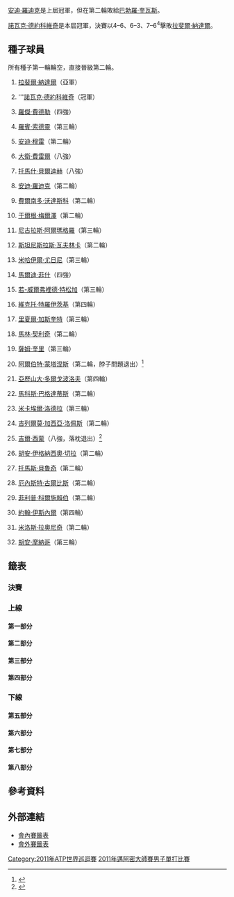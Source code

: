 {{noteTA|G1=Tennis
|1=zh-hans:圈;zh-hant:輪
|2=zh-hans:半区;zh-hant:半部;
|3=zh-hans:半决赛;zh-hk:準決賽;zh-tw:四強;
|4=zh-hans:半準决赛;zh-hk:半準決賽;zh-tw:八強;
}}

{{TennisEvents|2011|索尼愛立信公開賽|
| defchamp = {{flagicon|USA}} [[安迪·羅迪克|安迪·羅迪克]]
| champ = {{flagicon|SRB}} [[諾瓦克·德約科維奇|諾瓦克·德約科維奇]]
| runner = {{flagicon|ESP}} [[拉斐爾·納達爾|拉斐爾·納達爾]]
| score = 4–6、6–3、7–6<sup>4</sup>
}}

{{main|2011年邁阿密大師賽}}

[[安迪·羅迪克|安迪·羅迪克]]是上屆冠軍，但在第二輪敗給[[巴勃羅·奎瓦斯|巴勃羅·奎瓦斯]]。

[[諾瓦克·德約科維奇|諾瓦克·德約科維奇]]是本屆冠軍，決賽以4–6、6–3、7–6<sup>4</sup>擊敗[[拉斐爾·納達爾|拉斐爾·納達爾]]。

== 種子球員 ==
所有種子第一輪輪空，直接晉級第二輪。
{{col-begin}}
{{col-2}}
# {{flagicon|ESP}} [[拉斐爾·納達爾|拉斐爾·納達爾]]（亞軍）
# {{flagicon|SRB}} '''[[諾瓦克·德約科維奇|諾瓦克·德約科維奇]]（冠軍）
# {{flagicon|SUI}} [[羅傑·費德勒|羅傑·費德勒]]（四強）
# {{flagicon|SWE}} [[羅賓·索德靈|羅賓·索德靈]]（第三輪）
# {{flagicon|GBR}} [[安迪·穆雷|安迪·穆雷]]（第二輪）
# {{flagicon|ESP}} [[大衛·費雷爾|大衛·費雷爾]]（八強）
# {{flagicon|CZE}} [[托馬什·貝爾迪赫|托馬什·貝爾迪赫]]（八強）
# {{flagicon|USA}} [[安迪·羅迪克|安迪·羅迪克]]（第二輪）
# {{flagicon|ESP}} [[費爾南多·沃達斯科|費爾南多·沃達斯科]]（第二輪）
# {{flagicon|AUT}} [[于爾根·梅爾澤|于爾根·梅爾澤]]（第二輪）
# {{flagicon|ESP}} [[尼古拉斯·阿爾瑪格羅|尼古拉斯·阿爾瑪格羅]]（第三輪）
# {{flagicon|SUI}} [[斯坦尼斯拉斯·瓦夫林卡|斯坦尼斯拉斯·瓦夫林卡]]（第二輪）
# {{flagicon|RUS}} [[米哈伊爾·尤日尼|米哈伊爾·尤日尼]]（第三輪）
# {{flagicon|USA}} [[馬爾迪·菲什|馬爾迪·菲什]]（四強）
# {{flagicon|FRA}} [[若-威爾弗裡德·特松加|若-威爾弗裡德·特松加]]（第三輪）
# {{flagicon|SRB}} [[維克托·特羅伊茨基|維克托·特羅伊茨基]]（第四輪）
{{col-2}}
<ol start=17> 
<li>{{flagicon|FRA}} [[里夏爾·加斯奎特|里夏爾·加斯奎特]]（第三輪）
<li>{{flagicon|CRO}} [[馬林·契利奇|馬林·契利奇]]（第二輪）
<li>{{flagicon|USA}} [[薩姆·奎里|薩姆·奎里]]（第三輪）
<li>{{flagicon|ESP}} [[阿爾伯特·蒙塔涅斯|阿爾伯特·蒙塔涅斯]]（第二輪，脖子問題退出）<ref>{{cite web|author=Stephanie Myles|2=|work=canada.com|title=The 2011 injury/retirement/walkover watch – men|url=http://communities.canada.com/montrealgazette/blogs/opencourt/archive/2011/03/27/the-2011-injury-retirement-walkover-watch-men.aspx|publisher=[[Montreal_Gazette|Montreal Gazette]]|location=|date=March 27, 20118|accessdate=March 28, 2011|deadurl=yes|archiveurl=https://archive.is/20120529194640/http://communities.canada.com/montrealgazette/blogs/opencourt/archive/2011/03/27/the-2011-injury-retirement-walkover-watch-men.aspx|archivedate=2012-05-29}}</ref>
<li>{{flagicon|UKR}} [[亞歷山大·多爾戈波洛夫|亞歷山大·多爾戈波洛夫]]（第四輪）
<li>{{flagicon|CYP}} [[馬科斯·巴格達蒂斯|馬科斯·巴格達蒂斯]]（第二輪）
<li>{{flagicon|FRA}} [[米卡埃爾·洛德拉|米卡埃爾·洛德拉]]（第三輪）
<li>{{flagicon|ESP}} [[吉列爾莫·加西亞·洛佩斯|吉列爾莫·加西亞·洛佩斯]]（第二輪）
<li>{{flagicon|FRA}} [[吉爾·西蒙|吉爾·西蒙]]（八強，落枕退出）<ref name="Miami">{{cite web|author=AP|authorlink=Associated Press|work=TENNIS.com|title=Federer into Miami semifinals after Simon retires|url=http://tennis.com/articles/templates/news.aspx?articleid=11251&zoneid=25|publisher=Miller Sports Group LLC|location=Santa Monica, CA , USA|date=March 31, 2011|accessdate=March 31, 2011|archive-date=2012-03-16|archive-url=https://web.archive.org/web/20120316153736/http://tennis.com/articles/templates/news.aspx?articleid=11251&zoneid=25|dead-url=no}}</ref>
<li>{{flagicon|ARG}} [[胡安·伊格納西奧·切拉|胡安·伊格納西奧·切拉]]（第二輪）
<li>{{flagicon|BRA}} [[托馬斯·貝魯奇|托馬斯·貝魯奇]]（第二輪）
<li>{{flagicon|LAT}} [[厄內斯特·古爾比斯|厄內斯特·古爾比斯]]（第二輪）
<li>{{flagicon|GER}} [[菲利普·科爾施賴伯|菲利普·科爾施賴伯]]（第二輪）
<li>{{flagicon|USA}} [[約翰·伊斯內爾|約翰·伊斯內爾]]（第四輪）
<li>{{flagicon|CAN}} [[米洛斯·拉奧尼奇|米洛斯·拉奧尼奇]]（第二輪）
<li>{{flagicon|ARG}} [[胡安·摩納哥|胡安·摩納哥]]（第三輪）
</ol>
{{col-end}}

== 籤表 ==
{{Draw key}}
=== 決賽 ===
{{8TeamBracket-Tennis3
| RD1=八強
| RD2=四強
| RD3=決賽

| team-width=175

| RD1-seed1=1
| RD1-team1={{flagicon|ESP}} '''[[拉斐爾·納達爾|拉斐爾·納達爾]]
| RD1-score1-1='''6
| RD1-score1-2=3
| RD1-score1-3='''6
| RD1-seed2=7
| RD1-team2={{flagicon|CZE}} [[托馬什·貝爾迪赫|托馬什·貝爾迪赫]]
| RD1-score2-1=2
| RD1-score2-2='''6
| RD1-score2-3=3

| RD1-seed3=3
| RD1-team3={{flagicon|SUI}} '''[[羅傑·費德勒|羅傑·費德勒]]
| RD1-score3-1=3
| RD1-score3-2= 
| RD1-score3-3= 
| RD1-seed4=25
| RD1-team4={{flagicon|FRA}} [[吉爾·西蒙|吉爾·西蒙]]
| RD1-score4-1=0
| RD1-score4-2=r
| RD1-score4-3= 

| RD1-seed5=6
| RD1-team5={{flagicon|ESP}} [[大衛·費雷爾|大衛·費雷爾]]
| RD1-score5-1=5
| RD1-score5-2=2
| RD1-score5-3= 
| RD1-seed6=14
| RD1-team6={{flagicon|USA}} '''[[馬爾迪·菲什|馬爾迪·菲什]]
| RD1-score6-1='''7
| RD1-score6-2='''6
| RD1-score6-3= 

| RD1-seed7= 
| RD1-team7={{flagicon|RSA}} [[凱文·安德森|安德森]]
| RD1-score7-1=4
| RD1-score7-2=2
| RD1-score7-3= 
| RD1-seed8=2
| RD1-team8={{flagicon|SRB}} '''[[諾瓦克·德約科維奇|諾瓦克·德約科維奇]]
| RD1-score8-1='''6
| RD1-score8-2='''6
| RD1-score8-3= 

| RD2-seed1=1
| RD2-team1='''{{flagicon|ESP}} [[拉斐爾·納達爾|拉斐爾·納達爾]]
| RD2-score1-1='''6
| RD2-score1-2='''6
| RD2-score1-3= 
| RD2-seed2=3
| RD2-team2={{flagicon|SUI}} [[羅傑·費德勒|羅傑·費德勒]]
| RD2-score2-1=3
| RD2-score2-2=2
| RD2-score2-3= 

| RD2-seed3=14
| RD2-team3={{flagicon|USA}} [[馬爾迪·菲什|馬爾迪·菲什]]
| RD2-score3-1=3
| RD2-score3-2=1
| RD2-score3-3= 
| RD2-seed4=2
| RD2-team4='''{{flagicon|SRB}} [[諾瓦克·德約科維奇|諾瓦克·德約科維奇]]
| RD2-score4-1='''6
| RD2-score4-2='''6
| RD2-score4-3= 

| RD3-seed1=1
| RD3-team1={{flagicon|ESP}} [[拉斐爾·納達爾|拉斐爾·納達爾]]
| RD3-score1-1='''6
| RD3-score1-2=3
| RD3-score1-3=6<sup>4</sup>
| RD3-seed2=2
| RD3-team2='''{{flagicon|SRB}} [[諾瓦克·德約科維奇|諾瓦克·德約科維奇]]
| RD3-score2-1=4
| RD3-score2-2='''6
| RD3-score2-3='''7
}}

=== 上線 ===
==== 第一部分 ====
{{16TeamBracket-Compact-Tennis3-Byes
| RD1=第一輪
| RD2=第二輪
| RD3=第三輪
| RD4=第四輪

| RD1-seed03= 
| RD1-team03={{flagicon|FRA}} [[熱雷米·夏爾迪|夏爾迪]]
| RD1-score03-1=6<sup>5</sup>
| RD1-score03-2=2
| RD1-score03-3= 
| RD1-seed04= 
| RD1-team04={{flagicon|JPN}} '''[[錦織圭|錦織]]
| RD1-score04-1='''7
| RD1-score04-2='''6
| RD1-score04-3= 

| RD1-seed05= 
| RD1-team05={{flagicon|ESP}} '''[[費利西亞諾·洛佩斯|洛佩斯]]
| RD1-score05-1=4
| RD1-score05-2='''7
| RD1-score05-3='''6
| RD1-seed06= 
| RD1-team06={{flagicon|LTU}} [[Richard_Berankis|R Berankis]]
| RD1-score06-1='''6
| RD1-score06-2=6<sup>5</sup>
| RD1-score06-3=3

| RD1-seed11= 
| RD1-team11='''{{flagicon|ITA}} [[安德烈亞斯·塞皮|塞皮]]
| RD1-score11-1='''6
| RD1-score11-2=6<sup>9</sup>
| RD1-score11-3='''6
| RD1-seed12= 
| RD1-team12={{flagicon|GER}} [[米沙·茲韋列夫|茲韋列夫]]
| RD1-score12-1=2
| RD1-score12-2='''7
| RD1-score12-3=1

| RD1-seed13= 
| RD1-team13={{flagicon|RUS}} '''[[泰穆拉茲·加巴什維利|加巴什維利]]
| RD1-score13-1='''6
| RD1-score13-2='''7
| RD1-score13-3= 
| RD1-seed14= 
| RD1-team14={{flagicon|GER}} [[丹尼爾·布蘭德斯|布蘭德斯]]
| RD1-score14-1=2
| RD1-score14-2=6<sup>5</sup>
| RD1-score14-3= 

| RD2-seed01=1
| RD2-team01={{flagicon|ESP}} '''[[拉斐爾·納達爾|納達爾]]
| RD2-score01-1='''6
| RD2-score01-2='''6
| RD2-score01-3= 
| RD2-seed02= 
| RD2-team02={{flagicon|JPN}} [[錦織圭|錦織]]
| RD2-score02-1=4
| RD2-score02-2=4
| RD2-score02-3= 

| RD2-seed03= 
| RD2-team03='''{{flagicon|ESP}} [[費利西亞諾·洛佩斯|洛佩斯]]
| RD2-score03-1='''7
| RD2-score03-2=3
| RD2-score03-3='''6
| RD2-seed04=26
| RD2-team04={{flagicon|ARG}} [[胡安·伊格納西奧·切拉|切拉]]
| RD2-score04-1=6<sup>3</sup>
| RD2-score04-2='''6
| RD2-score04-3=4

| RD2-seed05=21
| RD2-team05={{flagicon|UKR}} '''[[亞歷山大·多爾戈波洛夫|多爾戈波洛夫]]
| RD2-score05-1='''6
| RD2-score05-2=5
| RD2-score05-3= 
| RD2-seed06= 
| RD2-team06={{flagicon|ITA}} [[安德烈亞斯·塞皮|塞皮]]
| RD2-score06-1=1
| RD2-score06-2=3<sup>r</sup>
| RD2-score06-3= 

| RD2-seed07= 
| RD2-team07={{flagicon|RUS}} [[泰穆拉茲·加巴什維利|加巴什維利]]
| RD2-score07-1=3
| RD2-score07-2='''7
| RD2-score07-3=3
| RD2-seed08=15
| RD2-team08={{flagicon|FRA}} '''[[若-威爾弗裡德·特松加|特松加]]
| RD2-score08-1='''6
| RD2-score08-2=6<sup>3</sup>
| RD2-score08-3='''6

| RD3-seed01=1
| RD3-team01='''{{flagicon|ESP}} [[拉斐爾·納達爾|納達爾]]
| RD3-score01-1='''6
| RD3-score01-2='''6
| RD3-score01-3= 
| RD3-seed02= 
| RD3-team02={{flagicon|ESP}} [[費利西亞諾·洛佩斯|洛佩斯]]
| RD3-score02-1=3
| RD3-score02-2=3
| RD3-score02-3= 

| RD3-seed03=21
| RD3-team03={{flagicon|UKR}} '''[[亞歷山大·多爾戈波洛夫|多爾戈波洛夫]]
| RD3-score03-1=6<sup>2</sup>
| RD3-score03-2='''6
| RD3-score03-3='''7
| RD3-seed04=15
| RD3-team04={{flagicon|FRA}} [[若-威爾弗裡德·特松加|特松加]]
| RD3-score04-1='''7
| RD3-score04-2=4
| RD3-score04-3=5

| RD4-seed01=1
| RD4-team01='''{{flagicon|ESP}} [[拉斐爾·納達爾|納達爾]]
| RD4-score01-1='''6
| RD4-score01-2='''6
| RD4-score01-3= 
| RD4-seed02=21
| RD4-team02={{flagicon|UKR}} [[亞歷山大·多爾戈波洛夫|多爾戈波洛夫]]
| RD4-score02-1=1
| RD4-score02-2=2
| RD4-score02-3= 
}}

==== 第二部分 ====
{{16TeamBracket-Compact-Tennis3-Byes
| RD1=第一輪
| RD2=第二輪
| RD3=第三輪
| RD4=第四輪

| RD1-seed03= 
| RD1-team03={{flagicon|POR}} '''[[費德歷高·基奧|基奧]]
| RD1-score03-1='''6
| RD1-score03-2=3
| RD1-score03-3='''7
| RD1-seed04=Q
| RD1-team04={{flagicon|CHI}} [[保羅·卡普狄維爾|卡普狄維爾]]
| RD1-score04-1=1
| RD1-score04-2='''6
| RD1-score04-3=6<sup>6</sup>

| RD1-seed05= 
| RD1-team05={{flagicon|GER}} '''[[佛羅里恩·邁爾|邁爾]]
| RD1-score05-1='''6
| RD1-score05-2='''7
| RD1-score05-3= 
| RD1-seed06=WC
| RD1-team06={{flagicon|CRO}} [[伊沃·卡洛維奇|卡洛維奇]]
| RD1-score06-1=4
| RD1-score06-2=6<sup>6</sup>
| RD1-score06-3= 

| RD1-seed11= 
| RD1-team11={{flagicon|ARG}} '''[[Carlos_Berlocq|C Berlocq]]
| RD1-score11-1='''7
| RD1-score11-2='''7
| RD1-score11-3= 
| RD1-seed12=WC
| RD1-team12={{flagicon|USA}} [[Jack_Sock|J Sock]]
| RD1-score12-1=5
| RD1-score12-2=6<sup>6</sup>
| RD1-score12-3= 

| RD1-seed13= 
| RD1-team13={{flagicon|FRA}} [[Adrian_Mannarino|A Mannarino]]
| RD1-score13-1=6<sup>3</sup>
| RD1-score13-2='''7
| RD1-score13-3=2
| RD1-seed14= 
| RD1-team14={{Nowrap|{{flagicon|ESP}} '''[[魯本·拉米雷斯·伊達爾戈|拉米雷斯·伊達爾戈]]}}
| RD1-score14-1='''7
| RD1-score14-2=6<sup>3</sup>
| RD1-score14-3='''6

| RD2-seed01=11
| RD2-team01={{flagicon|ESP}} '''[[尼古拉斯·阿爾瑪格羅|阿爾瑪格羅]]
| RD2-score01-1='''6
| RD2-score01-2=3
| RD2-score01-3='''6
| RD2-seed02= 
| RD2-team02={{flagicon|POR}} [[費德歷高·基奧|基奧]]
| RD2-score02-1=4
| RD2-score02-2='''6
| RD2-score02-3=2

| RD2-seed03= 
| RD2-team03={{flagicon|GER}} '''[[佛羅里恩·邁爾|邁爾]]
| RD2-score03-1='''6
| RD2-score03-2=3
| RD2-score03-3= 
| RD2-seed04=20
| RD2-team04={{flagicon|ESP}} [[阿爾伯特·蒙塔涅斯|蒙塔涅斯]]
| RD2-score04-1=4
| RD2-score04-2=1<sup>r</sup>
| RD2-score04-3= 

| RD2-seed05=28
| RD2-team05={{flagicon|LAT}} [[厄內斯特·古爾比斯|古爾比斯]]
| RD2-score05-1=1
| RD2-score05-2='''6
| RD2-score05-3=4
| RD2-seed06= 
| RD2-team06='''{{flagicon|ARG}} [[Carlos_Berlocq|C Berlocq]]
| RD2-score06-1='''6
| RD2-score06-2=2
| RD2-score06-3='''6

| RD2-seed07= 
| RD2-team07={{Nowrap|{{flagicon|ESP}} [[魯本·拉米雷斯·伊達爾戈|拉米雷斯·伊達爾戈]]}}
| RD2-score07-1=1
| RD2-score07-2='''7
| RD2-score07-3=0
| RD2-seed08=7
| RD2-team08={{flagicon|CZE}} '''[[托馬什·貝爾迪赫|貝爾迪赫]]
| RD2-score08-1='''6
| RD2-score08-2=6<sup>4</sup>
| RD2-score08-3='''6

| RD3-seed01=11
| RD3-team01={{flagicon|ESP}} [[尼古拉斯·阿爾瑪格羅|阿爾瑪格羅]]
| RD3-score01-1=1
| RD3-score01-2='''6
| RD3-score01-3=1
| RD3-seed02= 
| RD3-team02={{flagicon|GER}} '''[[佛羅里恩·邁爾|邁爾]]
| RD3-score02-1='''6
| RD3-score02-2=3
| RD3-score02-3='''6

| RD3-seed03= 
| RD3-team03={{flagicon|ARG}} [[Carlos_Berlocq|C Berlocq]]
| RD3-score03-1=6<sup>8</sup>
| RD3-score03-2=5
| RD3-score03-3= 
| RD3-seed04=7
| RD3-team04={{flagicon|CZE}} '''[[托馬什·貝爾迪赫|貝爾迪赫]]
| RD3-score04-1='''7
| RD3-score04-2='''7
| RD3-score04-3= 

| RD4-seed01= 
| RD4-team01={{flagicon|GER}} [[佛羅里恩·邁爾|邁爾]]
| RD4-score01-1=3
| RD4-score01-2='''6
| RD4-score01-3=6<sup>4</sup>
| RD4-seed02=7
| RD4-team02={{flagicon|CZE}} '''[[托馬什·貝爾迪赫|貝爾迪赫]]
| RD4-score02-1='''6
| RD4-score02-2=2
| RD4-score02-3='''7
}}

==== 第三部分 ====
{{16TeamBracket-Compact-Tennis3-Byes
| RD1=第一輪
| RD2=第二輪
| RD3=第三輪
| RD4=第四輪

| RD1-seed03= 
| RD1-team03={{flagicon|ITA}} [[法比奧·福尼尼|福尼尼]]
| RD1-score03-1=3
| RD1-score03-2=6<sup>5</sup>
| RD1-score03-3= 
| RD1-seed04= 
| RD1-team04={{flagicon|CZE}} '''[[拉德克·斯泰潘內克|斯泰潘內克]]
| RD1-score04-1='''6
| RD1-score04-2='''7
| RD1-score04-3= 

| RD1-seed05= 
| RD1-team05='''{{flagicon|UKR}} [[謝爾蓋·斯坦高夫斯基|斯坦高夫斯基]]
| RD1-score05-1='''6
| RD1-score05-2='''6
| RD1-score05-3= 
| RD1-seed06=Q
| RD1-team06={{flagicon|BUL}} [[格里戈爾·季米特洛夫|季米特洛夫]]
| RD1-score06-1=2
| RD1-score06-2=4
| RD1-score06-3= 

| RD1-seed11= 
| RD1-team11={{flagicon|SLO}} [[Blaž_Kavčič|B Kavčič]]
| RD1-score11-1='''6
| RD1-score11-2=4
| RD1-score11-3=5
| RD1-seed12=Q
| RD1-team12={{flagicon|BEL}} '''[[奧利維埃·羅庫斯|O 羅庫斯]]
| RD1-score12-1=3
| RD1-score12-2='''6
| RD1-score12-3='''7

| RD1-seed13= 
| RD1-team13={{flagicon|ESP}} [[Pere_Riba|P Riba]]
| RD1-score13-1=3
| RD1-score13-2=2
| RD1-score13-3= 
| RD1-seed14= 
| RD1-team14={{flagicon|TPE}} '''[[盧彥勳|盧]]
| RD1-score14-1='''6
| RD1-score14-2='''6
| RD1-score14-3= 

| RD2-seed01=3
| RD2-team01={{flagicon|SUI}} '''[[羅傑·費德勒|費德勒]]
| RD2-score01-1='''6
| RD2-score01-2='''6
| RD2-score01-3= 
| RD2-seed02= 
| RD2-team02={{flagicon|CZE}} [[拉德克·斯泰潘內克|斯泰潘內克]]
| RD2-score02-1=3
| RD2-score02-2=3
| RD2-score02-3= 

| RD2-seed03= 
| RD2-team03={{flagicon|UKR}} [[謝爾蓋·斯坦高夫斯基|斯坦高夫斯基]]
| RD2-score03-1=4
| RD2-score03-2='''7
| RD2-score03-3=4
| RD2-seed04=32
| RD2-team04={{flagicon|ARG}} '''[[胡安·摩納哥|摩納哥]]
| RD2-score04-1='''6
| RD2-score04-2=6<sup>2</sup>
| RD2-score04-3='''6

| RD2-seed05=22
| RD2-team05={{flagicon|CYP}} [[馬科斯·巴格達蒂斯|巴格達蒂斯]]
| RD2-score05-1=2
| RD2-score05-2='''6
| RD2-score05-3=4
| RD2-seed06=Q
| RD2-team06={{flagicon|BEL}} '''[[奧利維埃·羅庫斯|O 羅庫斯]]
| RD2-score06-1='''6
| RD2-score06-2=4
| RD2-score06-3='''6

| RD2-seed07= 
| RD2-team07={{flagicon|TPE}} [[盧彥勳|盧]]
| RD2-score07-1=1
| RD2-score07-2=0
| RD2-score07-3= 
| RD2-seed08=13
| RD2-team08='''{{flagicon|RUS}} [[米哈伊爾·尤日尼|尤日尼]]
| RD2-score08-1='''6
| RD2-score08-2='''6
| RD2-score08-3= 

| RD3-seed01=3
| RD3-team01={{flagicon|SUI}} '''[[羅傑·費德勒|費德勒]]
| RD3-score01-1='''7
| RD3-score01-2='''6'''
| RD3-score01-3= 
| RD3-seed02=32
| RD3-team02={{flagicon|ARG}} [[胡安·摩納哥|摩納哥]]
| RD3-score02-1=6<sup>4</sup>
| RD3-score02-2=4
| RD3-score02-3= 

| RD3-seed03=Q
| RD3-team03={{flagicon|BEL}} '''[[奧利維埃·羅庫斯|O 羅庫斯]]
| RD3-score03-1=1
| RD3-score03-2='''6
| RD3-score03-3='''6
| RD3-seed04=13
| RD3-team04={{flagicon|RUS}} [[米哈伊爾·尤日尼|尤日尼]]
| RD3-score04-1='''6
| RD3-score04-2=3
| RD3-score04-3=3

| RD4-seed01=3
| RD4-team01='''{{flagicon|SUI}} [[羅傑·費德勒|費德勒]]
| RD4-score01-1='''6
| RD4-score01-2='''6
| RD4-score01-3= 
| RD4-seed02=Q
| RD4-team02={{flagicon|BEL}} [[奧利維埃·羅庫斯|O 羅庫斯]]
| RD4-score02-1=3
| RD4-score02-2=1
| RD4-score02-3= 
}}

==== 第四部分 ====
{{16TeamBracket-Compact-Tennis3-Byes
| RD1=第一輪
| RD2=第二輪
| RD3=第三輪
| RD4=第四輪

| RD1-seed03= 
| RD1-team03={{flagicon|GER}} '''[[菲利普·普茲斯內爾|普茲斯內爾]]
| RD1-score03-1='''6
| RD1-score03-2='''7
| RD1-score03-3= 
| RD1-seed04= 
| RD1-team04={{flagicon|FRA}} [[弗洛朗·塞拉|塞拉]]
| RD1-score04-1=1
| RD1-score04-2=5
| RD1-score04-3= 

| RD1-seed05= 
| RD1-team05={{flagicon|SRB}} '''[[揚科·蒂普薩雷維奇|蒂普薩雷維奇]]
| RD1-score05-1='''6
| RD1-score05-2='''7
| RD1-score05-3= 
| RD1-seed06= 
| RD1-team06={{flagicon|NED}} [[羅賓·哈塞|哈塞]]
| RD1-score06-1=4
| RD1-score06-2=6<sup>5</sup>
| RD1-score06-3= 

| RD1-seed11=WC
| RD1-team11={{flagicon|USA}} [[萊恩·哈里森|哈里森]]
| RD1-score11-1=5
| RD1-score11-2=2
| RD1-score11-3= 
| RD1-seed12=Q
| RD1-team12={{flagicon|GER}} '''[[萊納·舒特勒|舒特勒]]
| RD1-score12-1='''7
| RD1-score12-2='''6
| RD1-score12-3= 

| RD1-seed13= 
| RD1-team13={{flagicon|URU}} '''[[巴勃羅·奎瓦斯|奎瓦斯]]
| RD1-score13-1='''6
| RD1-score13-2='''7
| RD1-score13-3= 
| RD1-seed14= 
| RD1-team14={{flagicon|GER}} [[米夏埃爾·貝雷爾|貝雷爾]]
| RD1-score14-1=4
| RD1-score14-2=6<sup>2</sup>
| RD1-score14-3= 

| RD2-seed01=10
| RD2-team01={{flagicon|AUT}} [[于爾根·梅爾澤|梅爾澤]]
| RD2-score01-1=3
| RD2-score01-2=4
| RD2-score01-3= 
| RD2-seed02= 
| RD2-team02={{flagicon|GER}} '''[[菲利普·普茲斯內爾|普茲斯內爾]]
| RD2-score02-1='''6
| RD2-score02-2='''6
| RD2-score02-3= 

| RD2-seed03= 
| RD2-team03='''{{flagicon|SRB}} [[揚科·蒂普薩雷維奇|蒂普薩雷維奇]]
| RD2-score03-1='''6
| RD2-score03-2='''7
| RD2-score03-3= 
| RD2-seed04=18
| RD2-team04={{flagicon|CRO}} [[馬林·契利奇|契利奇]]
| RD2-score04-1=3
| RD2-score04-2=6<sup>4</sup>
| RD2-score04-3= 

| RD2-seed05=25
| RD2-team05={{flagicon|FRA}} '''[[吉爾·西蒙|西蒙]]
| RD2-score05-1='''6
| RD2-score05-2='''6
| RD2-score05-3= 
| RD2-seed06=Q
| RD2-team06={{flagicon|GER}} [[萊納·舒特勒|舒特勒]]
| RD2-score06-1=4
| RD2-score06-2=3
| RD2-score06-3= 

| RD2-seed07= 
| RD2-team07={{flagicon|URU}} '''[[巴勃羅·奎瓦斯|奎瓦斯]]
| RD2-score07-1='''6
| RD2-score07-2='''7
| RD2-score07-3= 
| RD2-seed08=8
| RD2-team08={{flagicon|USA}} [[安迪·羅迪克|羅迪克]]
| RD2-score08-1=4
| RD2-score08-2=6<sup>4</sup>
| RD2-score08-3= 

| RD3-seed01= 
| RD3-team01={{flagicon|GER}} [[菲利普·普茲斯內爾|普茲斯內爾]]
| RD3-score01-1=3
| RD3-score01-2=3
| RD3-score01-3= 
| RD3-seed02= 
| RD3-team02={{flagicon|SRB}} '''[[揚科·蒂普薩雷維奇|蒂普薩雷維奇]]
| RD3-score02-1='''6
| RD3-score02-2='''6
| RD3-score02-3= 

| RD3-seed03=25
| RD3-team03={{flagicon|FRA}} '''[[吉爾·西蒙|西蒙]]
| RD3-score03-1=4
| RD3-score03-2='''6
| RD3-score03-3='''6
| RD3-seed04= 
| RD3-team04={{flagicon|URU}} [[巴勃羅·奎瓦斯|奎瓦斯]]
| RD3-score04-1='''6
| RD3-score04-2=1
| RD3-score04-3=2

| RD4-seed01= 
| RD4-team01={{flagicon|SRB}} [[揚科·蒂普薩雷維奇|蒂普薩雷維奇]]
| RD4-score01-1='''6
| RD4-score01-2=6<sup>4</sup>
| RD4-score01-3=2
| RD4-seed02=25
| RD4-team02={{flagicon|FRA}} '''[[吉爾·西蒙|西蒙]]
| RD4-score02-1=4
| RD4-score02-2='''7
| RD4-score02-3='''6
}}

=== 下線 ===
==== 第五部分 ====
{{16TeamBracket-Compact-Tennis3-Byes
| RD1=第一輪
| RD2=第二輪
| RD3=第三輪
| RD4=第四輪

| RD1-seed03=Q
| RD1-team03={{flagicon|USA}} [[羅伯特·肯德里克|肯德里克]]
| RD1-score03-1=4<sup>r</sup>
| RD1-score03-2= 
| RD1-score03-3= 
| RD1-seed04=Q
| RD1-team04='''{{flagicon|RUS}} [[伊戈爾·昆尼辛|昆尼辛]]
| RD1-score04-1=5
| RD1-score04-2= 
| RD1-score04-3= 

| RD1-seed05= 
| RD1-team05={{flagicon|IND}} '''[[山德夫·狄瓦曼|狄瓦曼]]
| RD1-score05-1='''6
| RD1-score05-2='''6
| RD1-score05-3= 
| RD1-seed06= 
| RD1-team06={{flagicon|ITA}} [[波蒂托·斯塔拉切|斯塔拉切]]
| RD1-score06-1=2
| RD1-score06-2=4
| RD1-score06-3= 

| RD1-seed11= 
| RD1-team11={{flagicon|BEL}} '''[[克薩維埃·馬利斯|馬利斯]]
| RD1-score11-1='''7
| RD1-score11-2='''6
| RD1-score11-3= 
| RD1-seed12=Q
| RD1-team12={{flagicon|USA}} [[萊恩·史威廷|史威廷]]
| RD1-score12-1=6<sup>3</sup>
| RD1-score12-2=4
| RD1-score12-3= 

| RD1-seed13= 
| RD1-team13={{flagicon|GER}} [[班傑明·貝克爾|貝克爾]]
| RD1-score13-1=4
| RD1-score13-2='''7
| RD1-score13-3=4
| RD1-seed14= 
| RD1-team14={{flagicon|ESP}} '''[[馬塞爾·格拉諾勒斯|格拉諾勒斯]]
| RD1-score14-1='''6
| RD1-score14-2=6<sup>4</sup>
| RD1-score14-3='''6

| RD2-seed01=6
| RD2-team01={{flagicon|ESP}} '''[[大衛·費雷爾|費雷爾]]
| RD2-score01-1='''6
| RD2-score01-2='''6
| RD2-score01-3= 
| RD2-seed02=Q
| RD2-team02={{flagicon|RUS}} [[伊戈爾·昆尼辛|昆尼辛]]
| RD2-score02-1=2
| RD2-score02-2=1
| RD2-score02-3= 

| RD2-seed03= 
| RD2-team03={{flagicon|IND}} '''[[山德夫·狄瓦曼|狄瓦曼]]
| RD2-score03-1='''7
| RD2-score03-2='''7
| RD2-score03-3= 
| RD2-seed04=31
| RD2-team04={{flagicon|CAN}} [[米洛斯·拉奧尼奇|拉奧尼奇]]
| RD2-score04-1=6<sup>5</sup>
| RD2-score04-2=5
| RD2-score04-3= 

| RD2-seed05=23
| RD2-team05={{flagicon|FRA}}''' [[米卡埃爾·洛德拉|洛德拉]]
| RD2-score05-1='''6
| RD2-score05-2='''6
| RD2-score05-3= 
| RD2-seed06= 
| RD2-team06={{flagicon|BEL}} [[克薩維埃·馬利斯|馬利斯]]
| RD2-score06-1=2
| RD2-score06-2=3
| RD2-score06-3= 

| RD2-seed07= 
| RD2-team07={{flagicon|ESP}} '''[[馬塞爾·格拉諾勒斯|格拉諾勒斯]]
| RD2-score07-1='''6
| RD2-score07-2=6<sup>4</sup>
| RD2-score07-3='''6
| RD2-seed08=12
| RD2-team08={{flagicon|SUI}} [[斯坦尼斯拉斯·瓦夫林卡|瓦夫林卡]]
| RD2-score08-1=0
| RD2-score08-2='''7
| RD2-score08-3=3

| RD3-seed01=6
| RD3-team01={{flagicon|ESP}} '''[[大衛·費雷爾|費雷爾]]
| RD3-score01-1='''6
| RD3-score01-2='''6
| RD3-score01-3= 
| RD3-seed02= 
| RD3-team02={{flagicon|IND}} [[山德夫·狄瓦曼|狄瓦曼]]
| RD3-score02-1=4
| RD3-score02-2=2
| RD3-score02-3= 

| RD3-seed03=23
| RD3-team03={{flagicon|FRA}} [[米卡埃爾·洛德拉|洛德拉]]
| RD3-score03-1=5
| RD3-score03-2='''6
| RD3-score03-3=5
| RD3-seed04= 
| RD3-team04={{flagicon|ESP}} '''[[馬塞爾·格拉諾勒斯|格拉諾勒斯]]
| RD3-score04-1='''7
| RD3-score04-2=3
| RD3-score04-3='''7

| RD4-seed01=6
| RD4-team01={{flagicon|ESP}} '''[[大衛·費雷爾|費雷爾]]
| RD4-score01-1='''6
| RD4-score01-2='''6
| RD4-score01-3= 
| RD4-seed02= 
| RD4-team02={{flagicon|ESP}} [[馬塞爾·格拉諾勒斯|格拉諾勒斯]]
| RD4-score02-1=1
| RD4-score02-2=2
| RD4-score02-3= 
}}

==== 第六部分 ====
{{16TeamBracket-Compact-Tennis3-Byes
| RD1=第一輪
| RD2=第二輪
| RD3=第三輪
| RD4=第四輪

| RD1-seed03= 
| RD1-team03={{flagicon|FRA}} '''[[儒利安·貝內托|貝內托]]
| RD1-score03-1='''6
| RD1-score03-2='''6
| RD1-score03-3= 
| RD1-seed04= 
| RD1-team04={{flagicon|ESP}} [[丹尼爾·吉梅諾-特拉維爾|吉梅諾-特拉維爾]]
| RD1-score04-1=4
| RD1-score04-2=3
| RD1-score04-3= 

| RD1-seed05= 
| RD1-team05={{flagicon|CRO}} [[伊萬·柳比西奇|柳比西奇]]
| RD1-score05-1=6<sup>7</sup>
| RD1-score05-2=1
| RD1-score05-3= 
| RD1-seed06=Q
| RD1-team06={{flagicon|ITA}} '''[[Paolo_Lorenzi|P Lorenzi]]
| RD1-score06-1='''7
| RD1-score06-2='''6
| RD1-score06-3= 

| RD1-seed11= 
| RD1-team11={{flagicon|ARG}} '''[[胡安·馬丁·德爾波特羅|德爾波特羅]]
| RD1-score11-1='''6
| RD1-score11-2='''6
| RD1-score11-3= 
| RD1-seed12= 
| RD1-team12={{flagicon|BRA}} [[列卡度·米爾洛|米爾洛]]
| RD1-score12-1=4
| RD1-score12-2=4
| RD1-score12-3= 

| RD1-seed13= 
| RD1-team13={{flagicon|CRO}} '''[[伊萬·多迪格|多迪格]]
| RD1-score13-1=6<sup>7</sup>
| RD1-score13-2='''6
| RD1-score13-3='''6
| RD1-seed14= 
| RD1-team14={{flagicon|KAZ}} [[安德烈·戈盧別夫|戈盧別夫]]
| RD1-score14-1='''7
| RD1-score14-2=4
| RD1-score14-3=0

| RD2-seed01=14
| RD2-team01={{flagicon|USA}} '''[[馬爾迪·菲什|菲什]]
| RD2-score01-1='''6
| RD2-score01-2='''6
| RD2-score01-3= 
| RD2-seed02= 
| RD2-team02={{flagicon|FRA}} [[儒利安·貝內托|貝內托]]
| RD2-score02-1=4
| RD2-score02-2=3
| RD2-score02-3= 

| RD2-seed03=Q
| RD2-team03={{flagicon|ITA}} [[Paolo_Lorenzi|P Lorenzi]]
| RD2-score03-1=2
| RD2-score03-2=3
| RD2-score03-3= 
| RD2-seed04=17
| RD2-team04={{flagicon|FRA}} '''[[里夏爾·加斯奎特|加斯奎特]]
| RD2-score04-1='''6
| RD2-score04-2='''6
| RD2-score04-3= 

| RD2-seed05=29
| RD2-team05={{flagicon|GER}} [[菲利普·科爾施賴伯|科爾施賴伯]]
| RD2-score05-1='''7
| RD2-score05-2=4
| RD2-score05-3=5
| RD2-seed06= 
| RD2-team06={{flagicon|ARG}} '''[[胡安·馬丁·德爾波特羅|德爾波特羅]]
| RD2-score06-1=6<sup>3</sup>
| RD2-score06-2='''6
| RD2-score06-3='''7

| RD2-seed07= 
| RD2-team07={{flagicon|CRO}} [[伊萬·多迪格|多迪格]]
| RD2-score07-1='''6
| RD2-score07-2=2
| RD2-score07-3=4
| RD2-seed08=4
| RD2-team08={{flagicon|SWE}} '''[[羅賓·索德靈|索德靈]]
| RD2-score08-1=3
| RD2-score08-2='''6
| RD2-score08-3='''6

| RD3-seed01=14
| RD3-team01={{flagicon|USA}} '''[[馬爾迪·菲什|菲什]]
| RD3-score01-1='''6
| RD3-score01-2='''6
| RD3-score01-3= 
| RD3-seed02=17
| RD3-team02={{flagicon|FRA}} [[里夏爾·加斯奎特|加斯奎特]]
| RD3-score02-1=4
| RD3-score02-2=3
| RD3-score02-3= 

| RD3-seed03= 
| RD3-team03={{flagicon|ARG}} '''[[胡安·馬丁·德爾波特羅|德爾波特羅]]
| RD3-score03-1='''6
| RD3-score03-2='''6
| RD3-score03-3= 
| RD3-seed04=4
| RD3-team04={{flagicon|SWE}} [[羅賓·索德靈|索德靈]]
| RD3-score04-1=3
| RD3-score04-2=2
| RD3-score04-3= 

| RD4-seed01=14
| RD4-team01={{flagicon|USA}} '''[[馬爾迪·菲什|菲什]]
| RD4-score01-1='''7
| RD4-score01-2='''7
| RD4-score01-3= 
| RD4-seed02= 
| RD4-team02={{flagicon|ARG}} [[胡安·馬丁·德爾波特羅|德爾波特羅]]
| RD4-score02-1=5
| RD4-score02-2=6<sup>5</sup>
| RD4-score02-3= 
}}

==== 第七部分 ====
{{16TeamBracket-Compact-Tennis3-Byes
| RD1=第一輪
| RD2=第二輪
| RD3=第三輪
| RD4=第四輪

| RD1-seed03= 
| RD1-team03={{flagicon|ROU}} [[維克托·哈內斯庫|哈內斯庫]]
| RD1-score03-1=3
| RD1-score03-2='''6
| RD1-score03-3=5
| RD1-seed04=Q
| RD1-team04={{flagicon|USA}} '''[[亞力克斯·博格莫洛夫|博格莫洛夫]]
| RD1-score04-1='''6
| RD1-score04-2=4
| RD1-score04-3='''7

| RD1-seed05= 
| RD1-team05={{flagicon|COL}} [[聖地亞哥·基拉爾多|基拉爾多]]
| RD1-score05-1=1
| RD1-score05-2='''6
| RD1-score05-3=1
| RD1-seed06= 
| RD1-team06={{flagicon|RUS}} '''[[伊戈爾·安德烈耶夫|安德烈耶夫]]
| RD1-score06-1='''6
| RD1-score06-2=2
| RD1-score06-3='''6

| RD1-seed11= 
| RD1-team11={{flagicon|RUS}} [[尼古萊·達維登科|達維登科]]
| RD1-score11-1=4
| RD1-score11-2=3
| RD1-score11-3= 
| RD1-seed12= 
| RD1-team12={{flagicon|RSA}} '''[[凱文·安德森|安德森]]
| RD1-score12-1='''6
| RD1-score12-2='''6
| RD1-score12-3= 

| RD1-seed13=WC
| RD1-team13={{flagicon|AUS}} [[貝納德·托米奇|托米奇]]
| RD1-score13-1=4
| RD1-score13-2='''6
| RD1-score13-3=5
| RD1-seed14= 
| RD1-team14={{flagicon|ESP}} '''[[巴勃羅·安杜哈爾|安杜哈爾]]
| RD1-score14-1='''6
| RD1-score14-2=3
| RD1-score14-3='''7

| RD2-seed01=5
| RD2-team01={{flagicon|GBR}} [[安迪·穆雷|穆雷]]
| RD2-score01-1=1
| RD2-score01-2=5
| RD2-score01-3= 
| RD2-seed02=Q
| RD2-team02={{flagicon|USA}} '''[[亞力克斯·博格莫洛夫|博格莫洛夫]]
| RD2-score02-1='''6
| RD2-score02-2='''7
| RD2-score02-3= 

| RD2-seed03= 
| RD2-team03={{flagicon|RUS}} [[伊戈爾·安德烈耶夫|安德烈耶夫]]
| RD2-score03-1=4
| RD2-score03-2='''7
| RD2-score03-3=6<sup>2</sup>
| RD2-seed04=30
| RD2-team04={{flagicon|USA}} '''[[約翰·伊斯內爾|伊斯內爾]]
| RD2-score04-1='''6
| RD2-score04-2=5
| RD2-score04-3='''7

| RD2-seed05=24
| RD2-team05={{flagicon|ESP}} [[吉列爾莫·加西亞·洛佩斯|加西亞·洛佩斯]]
| RD2-score05-1=3
| RD2-score05-2='''7
| RD2-score05-3=4
| RD2-seed06= 
| RD2-team06={{flagicon|RSA}} '''[[凱文·安德森|安德森]]
| RD2-score06-1='''6
| RD2-score06-2=5
| RD2-score06-3='''6

| RD2-seed07= 
| RD2-team07={{flagicon|ESP}} '''[[巴勃羅·安杜哈爾|安杜哈爾]]
| RD2-score07-1=3
| RD2-score07-2='''7
| RD2-score07-3='''6
| RD2-seed08=9
| RD2-team08={{flagicon|ESP}} [[費爾南多·沃達斯科|沃達斯科]]
| RD2-score08-1='''6
| RD2-score08-2=6<sup>3</sup>
| RD2-score08-3=4

| RD3-seed01=Q
| RD3-team01={{flagicon|USA}} [[亞力克斯·博格莫洛夫|博格莫洛夫]]
| RD3-score01-1=2
| RD3-score01-2=6<sup>4</sup>
| RD3-score01-3= 
| RD3-seed02=30
| RD3-team02={{flagicon|USA}} '''[[約翰·伊斯內爾|伊斯內爾]]
| RD3-score02-1='''6
| RD3-score02-2='''7
| RD3-score02-3= 

| RD3-seed03= 
| RD3-team03={{flagicon|RSA}} '''[[凱文·安德森|安德森]]
| RD3-score03-1='''6
| RD3-score03-2='''6
| RD3-score03-3= 
| RD3-seed04= 
| RD3-team04={{flagicon|ESP}} [[巴勃羅·安杜哈爾|安杜哈爾]]
| RD3-score04-1=2
| RD3-score04-2=3
| RD3-score04-3= 

| RD4-seed01=30
| RD4-team01={{flagicon|USA}} [[約翰·伊斯內爾|伊斯內爾]]
| RD4-score01-1=3
| RD4-score01-2=6<sup>4</sup>
| RD4-score01-3= 
| RD4-seed02= 
| RD4-team02={{flagicon|RSA}} '''[[凱文·安德森|安德森]]
| RD4-score02-1='''6
| RD4-score02-2='''7
| RD4-score02-3= 
}}

==== 第八部分 ====
{{16TeamBracket-Compact-Tennis3-Byes
| RD1=第一輪
| RD2=第二輪
| RD3=第三輪
| RD4=第四輪

| RD1-seed03= 
| RD1-team03={{flagicon|GER}} [[托比亞斯·卡姆克|卡姆克]]
| RD1-score03-1=2
| RD1-score03-2=1
| RD1-score03-3= 
| RD1-seed04=Q
| RD1-team04={{flagicon|TUR}} '''[[Marsel_İlhan|M İlhan]]
| RD1-score04-1='''6
| RD1-score04-2='''6
| RD1-score04-3= 

| RD1-seed05= 
| RD1-team05={{flagicon|FIN}} [[亞爾科·涅米寧|涅米寧]]
| RD1-score05-1='''6
| RD1-score05-2=3
| RD1-score05-3=2
| RD1-seed06= 
| RD1-team06={{flagicon|KAZ}} '''[[米哈伊爾·庫庫什金|庫庫什金]]
| RD1-score06-1=3
| RD1-score06-2='''6
| RD1-score06-3='''6

| RD1-seed11=Q
| RD1-team11={{flagicon|USA}} [[麥可·羅素|羅素]]
| RD1-score11-1='''6
| RD1-score11-2=6<sup>7</sup>
| RD1-score11-3=6<sup>3</sup>
| RD1-seed12=WC
| RD1-team12={{flagicon|USA}} '''[[詹姆斯·布萊克|布萊克]]
| RD1-score12-1=3
| RD1-score12-2='''7
| RD1-score12-3='''7

| RD1-seed13=Q
| RD1-team13={{flagicon|USA}} [[Donald_Young_(tennis)|D Young]]
| RD1-score13-1=4
| RD1-score13-2=3
| RD1-score13-3= 
| RD1-seed14= 
| RD1-team14={{flagicon|UZB}} '''[[丹尼斯·伊斯托明|伊斯托明]]
| RD1-score14-1='''6
| RD1-score14-2='''6
| RD1-score14-3= 

| RD2-seed01=16
| RD2-team01={{flagicon|SRB}} '''[[維克托·特羅伊茨基|特羅伊茨基]]
| RD2-score01-1='''6
| RD2-score01-2='''6
| RD2-score01-3= 
| RD2-seed02=Q
| RD2-team02={{flagicon|TUR}} [[Marsel_İlhan|M İlhan]]
| RD2-score02-1=3
| RD2-score02-2=3
| RD2-score02-3= 

| RD2-seed03= 
| RD2-team03={{flagicon|KAZ}} [[米哈伊爾·庫庫什金|庫庫什金]]
| RD2-score03-1=3
| RD2-score03-2=2
| RD2-score03-3= 
| RD2-seed04=19
| RD2-team04={{flagicon|USA}} '''[[薩姆·奎里|奎里]]
| RD2-score04-1='''6
| RD2-score04-2='''6
| RD2-score04-3= 

| RD2-seed05=27
| RD2-team05={{flagicon|BRA}} [[托馬斯·貝魯奇|貝魯奇]]
| RD2-score05-1='''6
| RD2-score05-2=4
| RD2-score05-3=6<sup>6</sup>
| RD2-seed06=WC
| RD2-team06={{flagicon|USA}} '''[[詹姆斯·布萊克|布萊克]]
| RD2-score06-1=2
| RD2-score06-2='''6
| RD2-score06-3='''7

| RD2-seed07= 
| RD2-team07={{flagicon|UZB}} [[丹尼斯·伊斯托明|伊斯托明]]
| RD2-score07-1=0
| RD2-score07-2=1
| RD2-score07-3= 
| RD2-seed08=2
| RD2-team08={{flagicon|SRB}} '''[[諾瓦克·德約科維奇|德約科維奇]]
| RD2-score08-1='''6
| RD2-score08-2='''6
| RD2-score08-3= 

| RD3-seed01=16
| RD3-team01={{flagicon|SRB}} '''[[維克托·特羅伊茨基|特羅伊茨基]]
| RD3-score01-1='''7
| RD3-score01-2=3
| RD3-score01-3='''7
| RD3-seed02=19
| RD3-team02={{flagicon|USA}} [[薩姆·奎里|奎里]]
| RD3-score02-1=6<sup>5</sup>
| RD3-score02-2='''6
| RD3-score02-3=5

| RD3-seed03=WC
| RD3-team03={{flagicon|USA}} [[詹姆斯·布萊克|布萊克]]
| RD3-score03-1=2
| RD3-score03-2=0
| RD3-score03-3= 
| RD3-seed04=2
| RD3-team04='''{{flagicon|SRB}} [[諾瓦克·德約科維奇|德約科維奇]]
| RD3-score04-1='''6
| RD3-score04-2='''6
| RD3-score04-3= 

| RD4-seed01=16
| RD4-team01={{flagicon|SRB}} [[維克托·特羅伊茨基|特羅伊茨基]]
| RD4-score01-1=3
| RD4-score01-2=2
| RD4-score01-3= 
| RD4-seed02=2
| RD4-team02='''{{flagicon|SRB}} [[諾瓦克·德約科維奇|德約科維奇]]
| RD4-score02-1='''6
| RD4-score02-2='''6
| RD4-score02-3= 
}}
== 參考資料 ==
{{reflist}}

== 外部連結 ==
* [http://www.atpworldtour.com/posting/2011/403/mds.pdf 會內賽籤表]{{Wayback|url=http://www.atpworldtour.com/posting/2011/403/mds.pdf |date=20150924165406 }}
* [http://www.atpworldtour.com/posting/2011/403/mds.pdf 會外賽籤表]{{Wayback|url=http://www.atpworldtour.com/posting/2011/403/mds.pdf |date=20150924165406 }}

{{DEFAULTSORT:Sony Ericsson Open – Men's Singles}}

[[Category:2011年ATP世界巡迴賽|Category:2011年ATP世界巡迴賽]]
[[Category:邁阿密大師賽|2011年邁阿密大師賽男子單打比賽]]